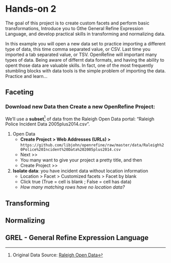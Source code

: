 # Hands-on 2

The goal of this project is to create custom facets and perform basic transformations, Introduce you to Gthe General Refine Expression Language, and develop practical skills in transforming and normalizing data.  

In this example you  will open a new data set to practice importing a different type of data, this time comma separated value, or CSV.  Last time you imported a tab separated value, or TSV.  OpenRefine will important many types of data.  Being aware of differnt data formats, and having the ability to opent those data are valuable skills.  In fact, one of the most frequently stumbling blocks with data tools is the simple problem of importing the data.  Practice and learn...

## Faceting

### Download new Data then Create a new OpenRefine Project:  

We'll use a **subset**[^1] of data from the Raleigh Open Data portal:  “Raleigh Police Incident Data 2005plus2014.csv”.  

1. Open  Data  
    * **Create Project  > Web Addresses (URLs) >**  `https://github.com/libjohn/openrefine/raw/master/data/Raleigh%20Police%20Incident%20Data%202005plus2014.csv`   
    * Next >> 
    * You many want to give your project a pretty title, and then
    * Create Project >>  
2. **Isolate data**: you have incident data without location information  
    - Location > Facet > Customized facets > Facet by blank  
    - Click true  (True = cell is blank ; False = cell has data)  
    - _How many matching rows have no location data?_   


## Transforming
## Normalizing
## GREL - General Refine Expression Language


  [^1]:  Original Data Source:  [Raleigh Open Data](https://data.raleighnc.gov/)